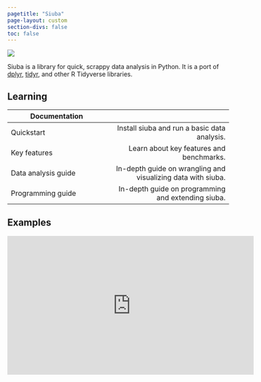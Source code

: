 ```yaml
---
pagetitle: "Siuba"
page-layout: custom
section-divs: false
toc: false
---
```


![](siuba.svg)

Siuba is a library for quick, scrappy data analysis in Python.
It is a port of
[dplyr](https://dplyr.tidyverse.org),
[tidyr](https://tidyr.tidyverse.org),
and other R Tidyverse libraries.

Learning
---------

Documentation | 
---- | ----:
Quickstart | Install siuba and run a basic data analysis.
Key features | Learn about key features and benchmarks.
Data analysis guide | In-depth guide on wrangling and visualizing data with siuba.
Programming guide | In-depth guide on programming and extending siuba.

Examples
--------


<iframe width="560" height="315" src="https://www.youtube.com/embed/z6xNKZZMWgU" frameborder="0" allow="accelerometer; autoplay; encrypted-media; gyroscope; picture-in-picture" allowfullscreen></iframe>

